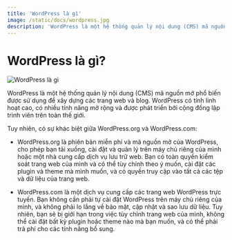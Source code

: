 ```yaml
---
title: 'WordPress là gì'
image: /static/docs/wordpress.jpg
description: 'WordPress là một hệ thống quản lý nội dung (CMS) mã nguồn mở phổ biến được sử dụng để xây dựng các trang web và blog.'
---
```


# WordPress là gì?

![WordPress là gì](/static/docs/wordpress.jpg)

WordPress là một hệ thống quản lý nội dung (CMS) mã nguồn mở phổ biến được sử dụng để xây dựng các trang web và blog. WordPress có tính linh hoạt cao, có nhiều tính năng mở rộng và được phát triển bởi cộng đồng lập trình viên trên toàn thế giới.

Tuy nhiên, có sự khác biệt giữa WordPress.org và WordPress.com:

- WordPress.org là phiên bản miễn phí và mã nguồn mở của WordPress, cho phép bạn tải xuống, cài đặt và quản lý trên máy chủ riêng của mình hoặc một nhà cung cấp dịch vụ lưu trữ web. Bạn có toàn quyền kiểm soát trang web của mình và có thể tùy chỉnh theo ý muốn, cài đặt các plugin và theme mà mình muốn, và có quyền truy cập vào tất cả các tệp và dữ liệu của trang web.

- WordPress.com là một dịch vụ cung cấp các trang web WordPress trực tuyến. Bạn không cần phải tự cài đặt WordPress trên máy chủ riêng của mình, và không phải lo lắng về bảo mật, cập nhật và sao lưu dữ liệu. Tuy nhiên, bạn sẽ bị giới hạn trong việc tùy chỉnh trang web của mình, không thể cài đặt bất kỳ plugin hoặc theme nào mà bạn muốn, và có thể phải trả phí cho các tính năng bổ sung.

